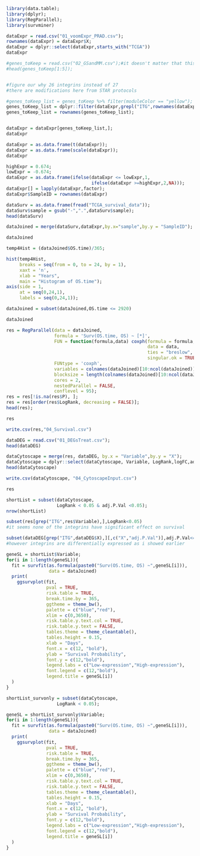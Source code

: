 ```r

library(data.table);
library(dplyr);
library(RegParallel);
library(survminer)
```

```r
dataExpr = read.csv("01_voomExpr_PRAD.csv");
rownames(dataExpr) = dataExpr$X;
dataExpr = dplyr::select(dataExpr,starts_with("TCGA"))
dataExpr
```


```r
#genes_toKeep = read.csv("02_GSandMM.csv");#it doesn't matter that this is not a PRAD-specific file. we are choosing integrins
#head(genes_toKeep[1:5]);

```
```r

```


```r
#figure our why 26 integrins instead of 27
#there are modifications here from STAR protocols

#genes_toKeep_list = genes_toKeep %>% filter(moduleColor == "yellow");
genes_toKeep_list = dplyr::filter(dataExpr,grepl("ITG",rownames(dataExpr)))
genes_toKeep_list = rownames(genes_toKeep_list);


dataExpr = dataExpr[genes_toKeep_list,];
dataExpr
```

```r
dataExpr = as.data.frame(t(dataExpr));
dataExpr = as.data.frame(scale(dataExpr));
dataExpr
```

```r
highExpr = 0.674;
lowExpr = -0.674;
dataExpr = as.data.frame(ifelse(dataExpr <= lowExpr,1,
                                ifelse(dataExpr >=highExpr,2,NA)));
dataExpr[] = lapply(dataExpr,factor);
dataExpr$SampleID = rownames(dataExpr)
```


```r
dataSurv = as.data.frame(fread("TCGA_survival_data"));
dataSurv$sample = gsub("-",".",dataSurv$sample);
head(dataSurv)
```
```r
dataJoined = merge(dataSurv,dataExpr,by.x="sample",by.y = "SampleID");
```

```r
dataJoined
```


```r
temp4Hist = (dataJoined$OS.time)/365;

hist(temp4Hist,
     breaks = seq(from = 0, to = 24, by = 1),
     xaxt = 'n',
     xlab = "Years",
     main = "Histogram of OS.time");
axis(side = 1,
     at = seq(0,24,1),
     labels = seq(0,24,1));
```

```r
dataJoined = subset(dataJoined,OS.time <= 2920)
```

```r
dataJoined
```


```r
res = RegParallel(data = dataJoined,
                  formula = 'Surv(OS.time, OS) ~ [*]',
                  FUN = function(formula,data) coxph(formula = formula,
                                                     data = data,
                                                     ties = "breslow",
                                                     singular.ok = TRUE),
                  FUNtype = 'coxph',
                  variables = colnames(dataJoined)[10:ncol(dataJoined)],
                  blocksize = length(colnames(dataJoined)[10:ncol(dataJoined)]),
                  cores = 2,
                  nestedParallel = FALSE,
                  conflevel = 95);
res = res[!is.na(res$P), ];
res = res[order(res$LogRank, decreasing = FALSE)];
head(res);
```

```r
res
```


```r
write.csv(res,"04_Survival.csv")
```

```r
dataDEG = read.csv("01_DEGsTreat.csv");
head(dataDEG)
```
```r
dataCytoscape = merge(res, dataDEG, by.x = "Variable",by.y = "X");
dataCytoscape = dplyr::select(dataCytoscape, Variable, LogRank,logFC,adj.P.Val);
head(dataCytoscape)
```
```r
write.csv(dataCytoscape, "04_CytoscapeInput.csv")
```

```r
res
```


```r
shortList = subset(dataCytoscape,
                   LogRank < 0.05 & adj.P.Val <0.05);
nrow(shortList)
```

```r
subset(res[grep("ITG",res$Variable),],LogRank<0.05)
#it seems none of the integrins have significant effect on survival
```


```r
subset(dataDEG[grep("ITG",dataDEG$X),][,c("X","adj.P.Val")],adj.P.Val<=0.05)
#however integrins are differentially expressed as i showed earlier
```

```r
geneSL = shortList$Variable;
for(i in 1:length(geneSL)){
  fit = survfit(as.formula(paste0("Surv(OS.time, OS) ~",geneSL[i])),
                data = dataJoined)
  print(
    ggsurvplot(fit,
               pval = TRUE,
               risk.table = TRUE,
               break.time.by = 365,
               ggtheme = theme_bw(),
               palette = c("blue","red"),
               xlim = c(0,3650),
               risk.table.y.text.col = TRUE,
               risk.table.y.text = FALSE,
               tables.theme = theme_cleantable(),
               tables.height = 0.15,
               xlab = "Days",
               font.x = c(12, "bold"),
               ylab = "Survival Probability",
               font.y = c(12,"bold"),
               legend.labs = c("Low-expression","High-expression"),
               font.legend = c(12,"bold"),
               legend.title = geneSL[i])
  )
}
```

```r
shortList_survonly = subset(dataCytoscape,
                   LogRank < 0.05);

```


```r
geneSL = shortList_survonly$Variable;
for(i in 1:length(geneSL)){
  fit = survfit(as.formula(paste0("Surv(OS.time, OS) ~",geneSL[i])),
                data = dataJoined)
  print(
    ggsurvplot(fit,
               pval = TRUE,
               risk.table = TRUE,
               break.time.by = 365,
               ggtheme = theme_bw(),
               palette = c("blue","red"),
               xlim = c(0,3650),
               risk.table.y.text.col = TRUE,
               risk.table.y.text = FALSE,
               tables.theme = theme_cleantable(),
               tables.height = 0.15,
               xlab = "Days",
               font.x = c(12, "bold"),
               ylab = "Survival Probability",
               font.y = c(12,"bold"),
               legend.labs = c("Low-expression","High-expression"),
               font.legend = c(12,"bold"),
               legend.title = geneSL[i])
  )
}
```
















